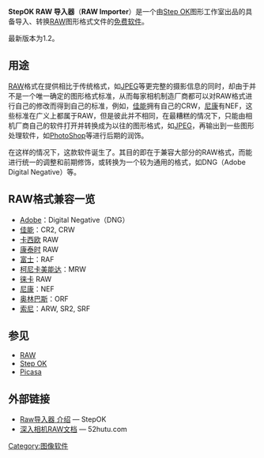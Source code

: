 {{Infobox_Software |
  name = RAW Importer/RAW导入器 |
  screenshot = |
  caption = |
  developer = Step OK Image Lab |
  latest_release_version = 1.2 |
  latest_release_date = 2009年10月1日 |
  operating_system = [[Microsoft_Windows|Microsoft Windows]] |
  genre = 图像处理 |
  license = 专有 免费 |
  website = [http://www.stepok.com/chs/raw_importer.htm www.stepok.com] |
}}

'''StepOK RAW 导入器'''（'''RAW Importer'''）是一个由[[Step_OK|Step OK]]图形工作室出品的具备导入、转换[[RAW|RAW]]图形格式文件的[[免费软件|免费软件]]。

最新版本为1.2。
== 用途 ==
[[RAW|RAW]]格式在提供相比于传统格式，如[[JPEG|JPEG]]等更完整的摄影信息的同时，却由于并不是一个唯一确定的图形格式标准，从而每家相机制造厂商都可以对RAW格式进行自己的修改而得到自己的标准，例如，[[佳能|佳能]]拥有自己的CRW，[[尼康|尼康]]有NEF，这些标准在广义上都属于RAW，但是彼此并不相同，在最糟糕的情况下，只能由相机厂商自己的软件打开并转换成为以往的图形格式，如[[JPEG|JPEG]]，再输出到一些图形处理软件，如[[Adobe_Photoshop|PhotoShop]]等进行后期的润饰。

在这样的情况下，这款软件诞生了。其目的即在于兼容大部分的RAW格式，而能进行统一的调整和前期修饰，或转换为一个较为通用的格式，如DNG（Adobe Digital Negative）等。
== RAW格式兼容一览 ==
*[[Adobe|Adobe]]：Digital Negative（DNG）
*[[佳能|佳能]]：CR2, CRW
*[[卡西欧|卡西欧]] RAW
*[[康泰时|康泰时]] RAW
*[[富士|富士]]：RAF
*[[柯尼卡美能达|柯尼卡美能达]]：MRW
*[[徕卡|徕卡]] RAW
*[[尼康|尼康]]：NEF
*[[奥林巴斯|奥林巴斯]]：ORF
*[[索尼|索尼]]：ARW, SR2, SRF
== 参见 ==
*[[RAW|RAW]]
*[[Step_OK|Step OK]]
*[[Picasa|Picasa]]

== 外部链接 ==
*[http://www.stepok.com/chs/raw_importer.htm Raw导入器 介绍]{{Wayback|url=http://www.stepok.com/chs/raw_importer.htm |date=20070922230801 }} — StepOK
*[https://web.archive.org/web/20090518081313/http://www.52hutu.com/show.aspx?ID=63302818557093750020 深入相机RAW文档] — 52hutu.com

[[Category:图像软件|Category:图像软件]]